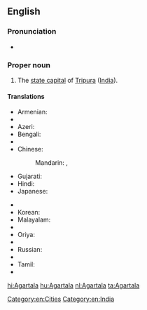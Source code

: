 ==English==
{{wikipedia}}

===Pronunciation===
* {{IPA|/əˈgərtələ/|lang=en}}

===Proper noun===
{{en-proper noun}}

# The [[state capital]] of [[Tripura]] ([[India]]).

====Translations====
{{trans-top|capital of Tripura, India}}
* Armenian: {{t-|hy|Ագարտալա|tr=Agartala}}
* {{trreq|as}}
* Azeri: {{t-|az|Aqartala}}
* Bengali: {{t-|bn|আগরতলা|tr=Agortôla|sc=Beng}}
* {{trreq|hne}}
* Chinese:
*: Mandarin: {{t|cmn|阿加爾塔拉|sc=Hani}}, {{t|cmn|阿加尔塔拉|tr=Ājiā'ěrtǎlā|sc=Hani}}
* Gujarati: {{t-|gu|અગરતલા|sc=Gujr}}
* Hindi: {{t+|hi|अगरतला|tr=Agartalā}}
* Japanese: {{t-|ja|アガルタラ|tr=Agarutara}}
{{trans-mid}}
* {{trreq|kn}}
* Korean: {{t-|ko|아가르탈라|sc=Kore}}
* Malayalam: {{t-|ml|അഗർത്തല|sc=Mlym}}
* {{trreq|mr}}
* Oriya: {{t-|or|ଅଗରତାଲା|sc=Orya}}
* {{trreq|pa}}
* Russian: {{t-|ru|Агартала|f|tr=Agartala}}
* {{trreq|sat}}
* Tamil: {{t-|ta|அகர்தலா|sc=Taml}}
* {{trreq|te}}
{{trans-bottom}}

[[Category:en:Cities]]
[[Category:en:India]]

[[hi:Agartala]]
[[hu:Agartala]]
[[nl:Agartala]]
[[ta:Agartala]]